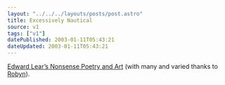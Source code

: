 ```yaml
---
layout: "../../../layouts/posts/post.astro"
title: Excessively Nautical
source: v1
tags: ["v1"]
datePublished: 2003-01-11T05:43:21
dateUpdated: 2003-01-11T05:43:21
---
```


[Edward Lear&#8217;s Nonsense Poetry and Art][1] (with many and varied thanks to [Robyn][2]).

[1]: http://edwardlear.tripod.com/ "The Edward Lear Home Page (contains pop-ups)"
[2]: http://orbyn.com/cult/
